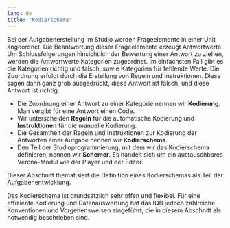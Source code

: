 ```yaml
---
lang: de
title: "Kodierschema"
---
```


Bei der Aufgabenerstellung im Studio werden Frageelemente in einer Unit angeordnet. Die Beantwortung dieser Frageelemente erzeugt Antwortwerte. Um Schlussfolgerungen hinsichtlich der Bewertung einer Antwort zu ziehen, werden die Antwortwerte Kategorien zugeordnet. Im einfachsten Fall gibt es die Kategorien richtig und falsch, sowie Kategorien für fehlende Werte. Die Zuordnung erfolgt durch die Erstellung von Regeln und Instruktionen. Diese sagen dann ganz grob ausgedrückt, diese Antwort ist falsch, und diese Antwort ist richtig.

* Die Zuordnung einer Antwort zu einer Kategorie nennen wir **Kodierung**. Man vergibt für eine Antwort einen Code.
* Wir unterscheiden **Regeln** für die automatische Kodierung und **Instruktionen** für die manuelle Kodierung.
* Die Gesamtheit der Regeln und Instruktionen zur Kodierung der Antworten einer Aufgabe nennen wir **Kodierschema**.
* Den Teil der Studioprogrammierung, mit dem wir das Kodierschema definieren, nennen wir **Schemer**. Es handelt sich um ein austauschbares Verona-Modul wie der Player und der Editor.

Dieser Abschnitt thematisiert die Definition eines Kodierschemas als Teil der Aufgabenentwicklung.

::: {.callout-note}
Das Kodierschema ist grundsätzlich sehr offen und flexibel. Für eine effiziente Kodierung und Datenauswertung hat das IQB jedoch zahlreiche Konventionen und Vorgehensweisen eingeführt, die in diesem Abschnitt als notwendig beschrieben sind.
:::

